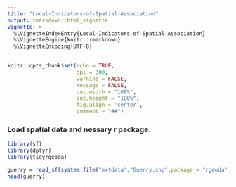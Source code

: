 ```yaml
---
title: "Local-Indicators-of-Spatial-Association"
output: rmarkdown::html_vignette
vignette: >
  %\VignetteIndexEntry{Local-Indicators-of-Spatial-Association}
  %\VignetteEngine{knitr::rmarkdown}
  %\VignetteEncoding{UTF-8}
---
```


```r
knitr::opts_chunk$set(echo = TRUE,
                      dpi = 300,
                      warning = FALSE,
                      message = FALSE,
                      out.width = "100%",
                      out.height = "100%",
                      fig.align = 'center',
                      comment = "##")
```

### Load spatial data and nessary r package.

```r
library(sf)
library(dplyr)
library(tidyrgeoda)

guerry = read_sf(system.file("extdata","Guerry.shp",package = "rgeoda"))
head(guerry)
```


